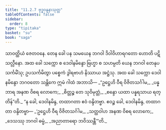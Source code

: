 ```yaml
---
title: "11.2.7 ဗုဒ္ဓဝန္ဒနာသုတ္တ"
tableOfContents: false
sidebar:
  order: 8
type: "tipitaka"
basket: "su"
book: "saga"
---
```



<DynamicBreadcrumb />

<Division number="263" book="saga">

<Paragraph number="1653" book="saga">
သာဝတ္ထိယံ ဇေတဝနေ. တေန ခေါ ပန သမယေန ဘဂဝါ ဒိဝါဝိဟာရဂတော ဟောတိ ပဋိသလ္လီနော. အထ ခေါ သက္ကော စ ဒေဝါနမိန္ဒော ဗြဟ္မာ စ သဟမ္ပတိ ယေန ဘဂဝါ တေနုပသင်္ကမိံသု; ဥပသင်္ကမိတွာ ပစ္စေကံ ဒွါရဗာဟံ နိဿာယ အဋ္ဌံသု. အထ ခေါ သက္ကော ဒေဝါနမိန္ဒော ဘဂဝတော သန္တိကေ ဣမံ ဂါထံ အဘာသိ—
</Paragraph>

<Paragraph number="1654" type="verses" book="saga">
_“ဥဋ္ဌေဟိ ဝီရ ဝိဇိတသင်္ဂါမ,_  
_ပန္နဘာရ အနဏ ဝိစရ လောကေ;_  
_စိတ္တဉ္စ တေ သုဝိမုတ္တံ,_  
_စန္ဒော ယထာ ပန္နရသာယ ရတ္တိန်”တိ._  

</Paragraph>

<Paragraph number="1655" book="saga">
“န ခေါ, ဒေဝါနမိန္ဒ, တထာဂတာ ဧဝံ ဝန္ဒိတဗ္ဗာ. ဧဝဉ္စ ခေါ, ဒေဝါနမိန္ဒ, တထာဂတာ ဝန္ဒိတဗ္ဗာ—
</Paragraph>

<Paragraph number="1656" type="verses" book="saga">
_‘ဥဋ္ဌေဟိ ဝီရ ဝိဇိတသင်္ဂါမ,_  
_သတ္ထဝါဟ အနဏ ဝိစရ လောကေ;_  
_ဒေသဿု ဘဂဝါ ဓမ္မံ,_  
_အညာတာရော ဘဝိဿန္တီ’”တိ._
</Paragraph>
</Division>